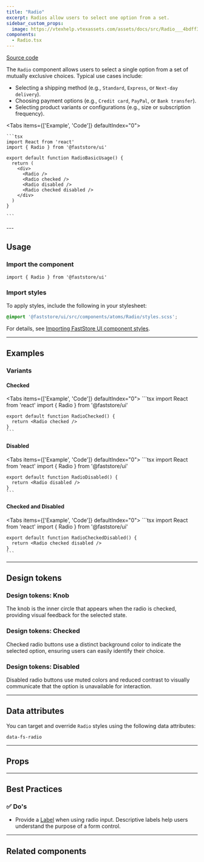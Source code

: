 ```yaml
---
title: "Radio"
excerpt: Radios allow users to select one option from a set.
sidebar_custom_props:
  image: https://vtexhelp.vtexassets.com/assets/docs/src/Radio___4bdff3538eb6a18e99c6f5a9c1043468.png
components:
  - Radio.tsx
---
```


[<i class="fa-brands fa-github"></i> Source code](https://github.com/vtex/faststore/tree/main/packages/components/src/atoms/Radio)

The `Radio` component allows users to select a single option from a set of mutually exclusive choices. Typical use cases include:

- Selecting a shipping method (e.g., `Standard`, `Express`, or `Next-day delivery`).
- Choosing payment options (e.g., `Credit card`, `PayPal`, or `Bank transfer`).
- Selecting product variants or configurations (e.g., size or subscription frequency).

<Tabs items={['Example', 'Code']} defaultIndex="0">
  <Tab>
    <OverviewSection>
      <Radio />
    </OverviewSection>
  </Tab>
  <Tab>

    ```tsx
    import React from 'react'
    import { Radio } from '@faststore/ui'

    export default function RadioBasicUsage() {
      return (
        <div>
          <Radio />
          <Radio checked />
          <Radio disabled />
          <Radio checked disabled />
        </div>
      )
    }

    ```
  </Tab>
</Tabs>
---

## Usage

### Import the component

```tsx
import { Radio } from '@faststore/ui'
```

### Import styles

To apply styles, include the following in your stylesheet:

```scss
@import '@faststore/ui/src/components/atoms/Radio/styles.scss';
```

For details, see [Importing FastStore UI component styles](https://developers.vtex.com/docs/guides/faststore/using-themes-importing-ui-components-styles).

---

## Examples

### Variants

#### Checked

<Tabs items={['Example', 'Code']} defaultIndex="0">
  <Tab>
    <OverviewSection>
      <Radio checked />
    </OverviewSection>
  </Tab>
  <Tab>
    ```tsx
    import React from 'react'
    import { Radio } from '@faststore/ui'

    export default function RadioChecked() {
      return <Radio checked />
    }
    ```
  </Tab>
</Tabs>

#### Disabled

<Tabs items={['Example', 'Code']} defaultIndex="0">
  <Tab>
    <OverviewSection>
      <Radio disabled />
    </OverviewSection>
  </Tab>
  <Tab>
    ```tsx
    import React from 'react'
    import { Radio } from '@faststore/ui'

    export default function RadioDisabled() {
      return <Radio disabled />
    }
    ```
  </Tab>
</Tabs>

#### Checked and Disabled

<Tabs items={['Example', 'Code']} defaultIndex="0">
  <Tab>
    <OverviewSection>
      <Radio checked disabled />
    </OverviewSection>
  </Tab>
  <Tab>
    ```tsx
    import React from 'react'
    import { Radio } from '@faststore/ui'

    export default function RadioCheckedDisabled() {
      return <Radio checked disabled />
    }
    ```
  </Tab>
</Tabs>

---

## Design tokens

<TokenTable>
  <TokenRow token="--fs-radio-width" value="1.25rem" />
  <TokenRow token="--fs-radio-height" value="var(--fs-radio-width)" />
  <TokenDivider />
  <TokenRow token="--fs-radio-border-width" value="var(--fs-border-width)" />
  <TokenRow
    token="--fs-radio-border-radius"
    value="var(--fs-border-radius-circle)"
  />
  <TokenRow
    token="--fs-radio-border-color"
    value="var(--fs-border-color)"
    isColor
  />
  <TokenRow
    token="--fs-radio-border-color-hover"
    value="var(--fs-border-color-hover)"
    isColor
  />
  <TokenDivider />
  <TokenRow
    token="--fs-radio-transition"
    value="border var(--fs-transition-timing) var(--fs-transition-function), background-color var(--fs-transition-timing) var(--fs-transition-function), box-shadow var(--fs-transition-timing) var(--fs-transition-function)"
  />
  <TokenDivider />
  <TokenRow
    token="--fs-radio-bkg-color-hover"
    value="var(--fs-color-primary-bkg-light)"
    isColor
  />
  <TokenRow
    token="--fs-radio-shadow-hover"
    value="0 0 0 var(--fs-radio-border-width) var(--fs-border-color-active)"
  />
</TokenTable>

### Design tokens: Knob

The knob is the inner circle that appears when the radio is checked, providing visual feedback for the selected state.

<TokenTable>
  <TokenRow token="--fs-radio-knob-width" value="var(--fs-spacing-1)" />
  <TokenRow token="--fs-radio-knob-height" value="var(--fs-radio-knob-width)" />
  <TokenRow
    token="--fs-radio-knob-bkg-color"
    value="var(--fs-color-body-bkg)"
    isColor
  />
  <TokenRow
    token="--fs-radio-knob-disabled-bkg-color"
    value="var(--fs-color-neutral-5)"
    isColor
  />
</TokenTable>


### Design tokens: Checked

Checked radio buttons use a distinct background color to indicate the selected option, ensuring users can easily identify their choice.

<TokenTable>
  <TokenRow
    token="--fs-radio-checked-bkg-color"
    value="var(--fs-color-primary-bkg)"
    isColor
  />
  <TokenRow
    token="--fs-radio-checked-bkg-color-hover"
    value="var(--fs-color-primary-bkg-hover)"
    isColor
  />
</TokenTable>

### Design tokens: Disabled

Disabled radio buttons use muted colors and reduced contrast to visually communicate that the option is unavailable for interaction.

<TokenTable>
  <TokenRow
    token="--fs-radio-disabled-bkg-color"
    value="var(--fs-color-disabled-bkg)"
    isColor
  />
  <TokenRow
    token="--fs-radio-disabled-border-width"
    value="var(--fs-radio-border-width)"
  />
  <TokenRow
    token="--fs-radio-disabled-border-color"
    value="var(--fs-border-color-disabled)"
    isColor
  />
  <TokenRow
    token="--fs-radio-disabled-text-color"
    value="var(--fs-color-disabled-text)"
    isColor
  />
</TokenTable>

---

## Data attributes

You can target and override `Radio` styles using the following data attributes:

`data-fs-radio`

---

## Props

<ComponentPropsSection component="Radio" />

---

## Best Practices

### ✅ Do's

- Provide a [Label](https://developers.vtex.com/docs/guides/faststore/atoms-label) when using radio input. Descriptive labels help users understand the purpose of a form control.

---

## Related components

<SectionList>
  <SectionItem
    title="RadioField"
    description="
RadioField wraps a Radio input and its corresponding Label."
    actionPath="/docs/guides/faststore/molecules-radio-field"
  >
    <RadioField label="RadioField" id="radiofield" checked readOnly />
  </SectionItem>
</SectionList>
